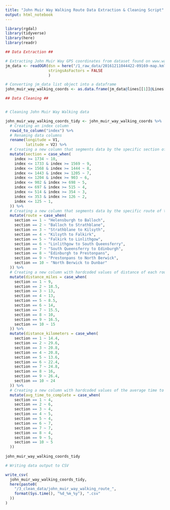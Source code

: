 ```yaml
---
title: "John Muir Way Walking Route Data Extraction & Cleaning Script"
output: html_notebook
---
```


```r

library(rgdal)
library(tidyverse)
library(here)
library(readr)

```

```r
## Data Extraction ##

# Extracting John Muir Way GPS coordinates from dataset found on www.walkingenglishman.com
jm_data <- readOGR(dsn = here("/1_raw_data/20161211044422-09169-map.kml"), 
                   stringsAsFactors = FALSE
                   )

# Converting jm_data list object into a dataframe
john_muir_way_walking_coords <- as.data.frame(jm_data@lines[[1]]@Lines[[1]]@coords)

```

```r

## Data Cleaning ##


# Cleaning John Muir Way Walking data

john_muir_way_walking_coords_tidy <- john_muir_way_walking_coords %>%
  # Creating an index column
  rowid_to_column("index") %>%
  # Renaming data columns
  rename(longitude = V1,
         latitude = V2) %>%
  # Creating a new column that segments data by the specific section of the John Muir Way
  mutate(section = case_when(
    index >= 1734 ~ 10,
    index <= 1733 & index >= 1569 ~ 9,
    index <= 1568 & index >= 1444 ~ 8,
    index <= 1443 & index >= 1205 ~ 7,
    index <= 1204 & index >= 903 ~ 6,
    index <= 902 & index >= 698 ~ 5,
    index <= 697 & index >= 515 ~ 4,
    index <= 514 & index >= 354 ~ 3,
    index <= 353 & index >= 126 ~ 2,
    index <= 125 ~ 1,
  )) %>%
  # Creating a new column that segments data by the specific route of the John Muir Way
  mutate(route = case_when(
    section == 1 ~ "Helensburgh to Balloch",
    section == 2 ~ "Balloch to Strathblane",
    section == 3 ~ "Strathblane to Kilsyth",
    section == 4 ~ "Kilsyth to Falkirk",
    section == 5 ~ "Falkirk to Linlithgow",
    section == 6 ~ "Linlithgow to South Queensferry",
    section == 7 ~ "South Queensferry to Edinburgh",
    section == 8 ~ "Edinburgh to Prestonpans",
    section == 9 ~ "Prestonpans to North Berwick",
    section == 10 ~ "North Berwick to Dunbar"
  )) %>%
  # Creating a new column with hardcoded values of distance of each route. Taken directly from https://johnmuirway.org/route/
  mutate(distance_miles = case_when(
    section == 1 ~ 9,
    section == 2 ~ 18.5,
    section == 3 ~ 13,
    section == 4 ~ 13,
    section == 5 ~ 8.5,
    section == 6 ~ 14,
    section == 7 ~ 15.5,
    section == 8 ~ 10,
    section == 9 ~ 16.5,
    section == 10 ~ 15
  )) %>%
  mutate(distance_kilometers = case_when(
    section == 1 ~ 14.4,
    section == 2 ~ 29.6,
    section == 3 ~ 20.8,
    section == 4 ~ 20.8,
    section == 5 ~ 13.6,
    section == 6 ~ 22.4,
    section == 7 ~ 24.8,
    section == 8 ~ 16,
    section == 9 ~ 26.4,
    section == 10 ~ 24
  )) %>%
  # Creating a new column with hardcoded values of the average time to complete each route. Taken directly from https://johnmuirway.org/route/
  mutate(avg_time_to_complete = case_when(
    section == 1 ~ 4,
    section == 2 ~ 6,
    section == 3 ~ 4,
    section == 4 ~ 5,
    section == 5 ~ 4,
    section == 6 ~ 7,
    section == 7 ~ 7,
    section == 8 ~ 4,
    section == 9 ~ 5,
    section == 10 ~ 5 
  ))
  
john_muir_way_walking_coords_tidy
```


```r

# Writing data output to CSV

write_csv(
  john_muir_way_walking_coords_tidy,
  here(paste0(
    "/3_clean_data/john_muir_way_walking_route_",
    format(Sys.time(), "%d_%m_%y"), ".csv"
  ))
)

```

